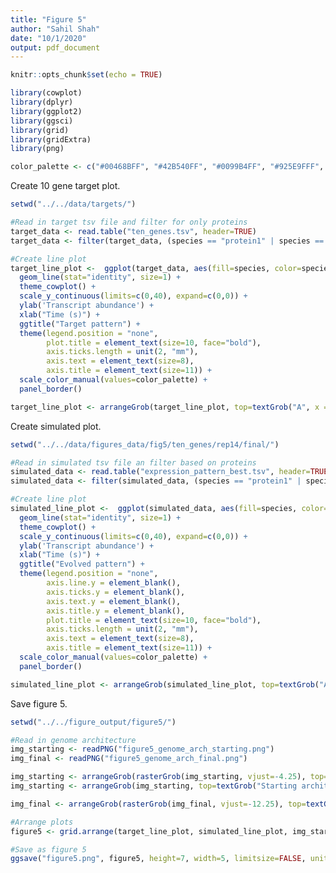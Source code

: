 ```yaml
---
title: "Figure 5"
author: "Sahil Shah"
date: "10/1/2020"
output: pdf_document
---
```


```r
knitr::opts_chunk$set(echo = TRUE)

library(cowplot)
library(dplyr)
library(ggplot2)
library(ggsci)
library(grid)
library(gridExtra)
library(png)

color_palette <- c("#00468BFF", "#42B540FF", "#0099B4FF", "#925E9FFF", "#FDAF91FF", "#AD002AFF", "#ADB6B6FF", "#1B1919FF", "#ED0000FF", "#024B30")

```

Create 10 gene target plot.

```r

setwd("../../data/targets/")

#Read in target tsv file and filter for only proteins
target_data <- read.table("ten_genes.tsv", header=TRUE)
target_data <- filter(target_data, (species == "protein1" | species == "protein2" | species == "protein3" | species == "protein4" | species == "protein5" | species == "protein6" | species == "protein7" | species == "protein8" | species == "protein9" | species == "protein10") & time != 301)

#Create line plot
target_line_plot <-  ggplot(target_data, aes(fill=species, color=species, size=species, x=time, y=transcript)) + 
  geom_line(stat="identity", size=1) + 
  theme_cowplot() +
  scale_y_continuous(limits=c(0,40), expand=c(0,0)) +
  ylab('Transcript abundance') +
  xlab("Time (s)") +
  ggtitle("Target pattern") +
  theme(legend.position = "none",
        plot.title = element_text(size=10, face="bold"),
        axis.ticks.length = unit(2, "mm"),
        axis.text = element_text(size=8),
        axis.title = element_text(size=11)) +
  scale_color_manual(values=color_palette) +
  panel_border()

target_line_plot <- arrangeGrob(target_line_plot, top=textGrob("A", x = unit(0, "npc"), y=unit(1.0, "npc"), just=c("left","top"), gp=gpar(col="black", font="bold", fontsize=10, fontfamily="Arial")))
```

Create simulated plot.

```r

setwd("../../data/figures_data/fig5/ten_genes/rep14/final/")

#Read in simulated tsv file an filter based on proteins
simulated_data <- read.table("expression_pattern_best.tsv", header=TRUE)
simulated_data <- filter(simulated_data, (species == "protein1" | species == "protein2" | species == "protein3" | species == "protein4" | species == "protein5" | species == "protein6" | species == "protein7" | species == "protein8" | species == "protein9" | species == "protein10") & time != 301)

#Create line plot
simulated_line_plot <-  ggplot(simulated_data, aes(fill=species, color=species, size=species, x=time, y=transcript)) + 
  geom_line(stat="identity", size=1) + 
  theme_cowplot() +
  scale_y_continuous(limits=c(0,40), expand=c(0,0)) +
  ylab('Transcript abundance') +
  xlab("Time (s)") +
  ggtitle("Evolved pattern") +
  theme(legend.position = "none",
        axis.line.y = element_blank(),
        axis.ticks.y = element_blank(),
        axis.text.y = element_blank(),
        axis.title.y = element_blank(),
        plot.title = element_text(size=10, face="bold"),
        axis.ticks.length = unit(2, "mm"),
        axis.text = element_text(size=8),
        axis.title = element_text(size=11)) +
  scale_color_manual(values=color_palette) +
  panel_border()

simulated_line_plot <- arrangeGrob(simulated_line_plot, top=textGrob("A", x = unit(0, "npc"), y=unit(1.0, "npc"), just=c("left","top"), gp=gpar(col="white", font="bold", fontsize=10, fontfamily="Arial")))
```

Save figure 5.

```r

setwd("../../figure_output/figure5/")

#Read in genome architecture
img_starting <- readPNG("figure5_genome_arch_starting.png")
img_final <- readPNG("figure5_genome_arch_final.png")

img_starting <- arrangeGrob(rasterGrob(img_starting, vjust=-4.25), top=textGrob("B", x = unit(0, "npc"), y=unit(2.0, "npc"), just=c("left","top"), gp=gpar(col="black", font="bold", fontsize=10, fontfamily="Arial")))
img_starting <- arrangeGrob(img_starting, top=textGrob("Starting architecture", x = unit(0.35, "npc"), y=unit(0, "npc"), just=c("left","top"), gp=gpar(col="black", font="bold", fontsize=12, fontfamily="Arial")))

img_final <- arrangeGrob(rasterGrob(img_final, vjust=-12.25), top=textGrob("Final architecture", x = unit(0.37, "npc"), y=unit(8.0, "npc"), just=c("left","top"), gp=gpar(col="black", font="bold", fontsize=12, fontfamily="Arial")))

#Arrange plots
figure5 <- grid.arrange(target_line_plot, simulated_line_plot, img_starting, img_final, layout_matrix=rbind(c(1, 2), c(3), c(4)), widths=c(2.3, 2))

#Save as figure 5
ggsave("figure5.png", figure5, height=7, width=5, limitsize=FALSE, units="in")

```
